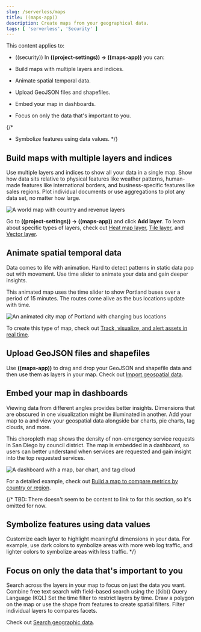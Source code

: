 ```yaml
---
slug: /serverless/maps
title: ((maps-app))
description: Create maps from your geographical data.
tags: [ 'serverless', 'Security' ]
---
```


<DocBadge template="technical preview" />
This content applies to: 

- ((security))
In **((project-settings)) → ((maps-app))** you can:

- Build maps with multiple layers and indices.
- Animate spatial temporal data.
- Upload GeoJSON files and shapefiles.
- Embed your map in dashboards.
- Focus on only the data that's important to you.

{/*
- Symbolize features using data values.
 */}

## Build maps with multiple layers and indices

Use multiple layers and indices to show all your data in a single map.
Show how data sits relative to physical features like weather patterns, human-made features like international borders, and business-specific features like sales regions.
Plot individual documents or use aggregations to plot any data set, no matter how large.

![A world map with country and revenue layers](../images/sample_data_ecommerce_map.png)

Go to **((project-settings)) → ((maps-app))** and click **Add layer**.
To learn about specific types of layers, check out [Heat map layer](((kibana-ref))/heatmap-layer.html), [Tile layer](((kibana-ref))/tile-layer.html), and [Vector layer](((kibana-ref))/vector-layer.html).

## Animate spatial temporal data

Data comes to life with animation.
Hard to detect patterns in static data pop out with movement.
Use time slider to animate your data and gain deeper insights.

This animated map uses the time slider to show Portland buses over a period of 15 minutes.
The routes come alive as the bus locations update with time.

![An animated city map of Portland with changing bus locations](../images/timeslider_map.gif)

To create this type of map, check out [Track, visualize, and alert assets in real time](((kibana-ref))/asset-tracking-tutorial.html).

## Upload GeoJSON files and shapefiles

Use **((maps-app))** to drag and drop your GeoJSON and shapefile data and then use them as layers in your map.
Check out [Import geospatial data](((kibana-ref))/import-geospatial-data.html).

## Embed your map in dashboards

Viewing data from different angles provides better insights.
Dimensions that are obscured in one visualization might be illuminated in another.
Add your map to a <DocLink slug="/serverless/elasticsearch/explore-your-data-dashboards" text="dashboard"/> and view your geospatial data alongside bar charts, pie charts, tag clouds, and more.

This choropleth map shows the density of non-emergency service requests in San Diego by council district.
The map is embedded in a dashboard, so users can better understand when services are requested and gain insight into the top requested services.

![A dashboard with a map, bar chart, and tag cloud](../images/embed_dashboard_map.jpeg)

For a detailed example, check out [Build a map to compare metrics by country or region](((kibana-ref))/maps-getting-started.html).

{/*
TBD: There doesn't seem to be content to link to for this section, so it's omitted for now.
## Symbolize features using data values

Customize each layer to highlight meaningful dimensions in your data.
For example, use dark colors to symbolize areas with more web log traffic, and lighter colors to symbolize areas with less traffic.
*/}

## Focus on only the data that's important to you

Search across the layers in your map to focus on just the data you want.
Combine free text search with field-based search using the ((kib)) Query Language (KQL)
Set the time filter to restrict layers by time.
Draw a polygon on the map or use the shape from features to create spatial filters.
Filter individual layers to compares facets.

Check out [Search geographic data](((kibana-ref))/maps-search.html).